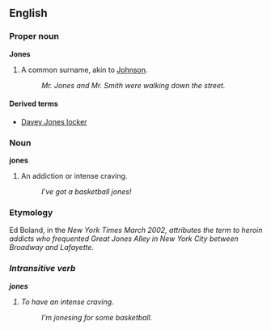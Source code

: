 ==English==
===Proper noun===
'''Jones'''

# A common surname, akin to [[Johnson]].
#: ''Mr. Jones and Mr. Smith were walking down the street.''

====Derived terms====
*[[Davey Jones locker]]<!-- not sure about apostrophe or capitalisation -->

===Noun===
'''jones'''

# An addiction or intense craving.
#: ''I've got a basketball jones!''

===Etymology===
Ed Boland, in the <i>New York Times<i> March 2002, attributes the term to heroin addicts who frequented Great Jones Alley in New York City between Broadway and Lafayette.


===Intransitive verb===
'''jones'''

# To have an intense craving.
#: ''I'm jonesing for some basketball.''
